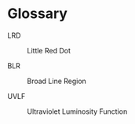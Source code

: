 # Glossary {.unnumbered}

[LRD]{#LRD}

:   Little Red Dot

[BLR]{#BLR}

:   Broad Line Region

[UVLF]{#UVLF}

:   Ultraviolet Luminosity Function